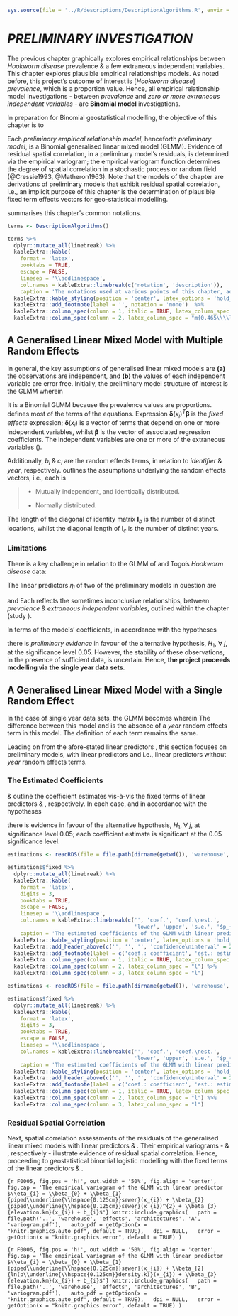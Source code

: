 

```r
sys.source(file = '../R/descriptions/DescriptionAlgorithms.R', envir = knitr::knit_global())
```


# *PRELIMINARY INVESTIGATION* \label{chapter:preliminary}

The previous chapter graphically explores empirical relationships between *Hookworm disease* prevalence & a few extraneous independent variables.  This chapter explores plausible empirical relationships models.  As noted before, this project's outcome of interest is [*Hookworm disease*] *prevalence*, which is a proportion value.  Hence, all empirical relationship model investigations - between *prevalence* and *zero or more extraneous independent variables* - are **Binomial model** investigations.

\vspace{10pt}

In preparation for Binomial geostatistical modelling, the objective of this chapter is to

\vspace{10pt}

\begin{minipage}[c]{0.9\textwidth}
\textit{investigate evidence of residual spatial correlation in the residuals of preliminary empirical relationship models between \textbf{prevalence} and \textbf{zero or more extraneous independent variables}.}
\end{minipage}

\vspace{10pt}

\noindent Each *preliminary empirical relationship model*, henceforth *preliminary model*, is a Binomial generalised linear mixed model (GLMM).  Evidence of residual spatial correlation, in a preliminary model's residuals, is determined via the empirical variogram; the empirical variogram function determines the degree of spatial correlation in a stochastic process or random field (@Cressie1993, @Matheron1963).  Note that the models of the \hyperref[chapter:geo]{geostatistical binomial logistic models} chapter are derivations of preliminary models that exhibit residual spatial correlation, i.e., an implicit purpose of this chapter is the determination of plausible fixed term effects vectors for geo-statistical modelling.

\vspace{10pt}

\cref{tab:T0004} summarises this chapter's common notations.

```r

terms <- DescriptionAlgorithms()

terms %>%
  dplyr::mutate_all(linebreak) %>%
  kableExtra::kable(
    format = 'latex',
    booktabs = TRUE,
    escape = FALSE,
    linesep = '\\addlinespace',
    col.names = kableExtra::linebreak(c('notation', 'description')),
    caption = 'The notations used at various points of this chapter, ad subsequent chapters.') %>%
  kableExtra::kable_styling(position = 'center', latex_options = 'hold_position', font_size = 7, full_width = FALSE) %>%
  kableExtra::add_footnote(label = '', notation = 'none')  %>%
  kableExtra::column_spec(column = 1, italic = TRUE, latex_column_spec = "l") %>%
  kableExtra::column_spec(column = 2, latex_column_spec = "m{0.465\\\\linewidth}l", latex_valign = 'm')

```

\vspace{25pt}

## A Generalised Linear Mixed Model with Multiple Random Effects

In general, the key assumptions of generalised linear mixed models are **(a)** the observations are independent, and **(b)** the values of each independent variable are error free.  Initially, the preliminary model structure of interest is the GLMM
\begin{align}
Y_{i} & \sim Binomial(e_{i}, p_{i}) (\#eq:0001) \\
\eta_{i} & = ln \left( \frac{p_{i}}{1 - p_{i}} \right) \nonumber \\
& = \mathbf{\delta}(x_{i})^{T} \mathbf{\beta} + b_{i} + c_{i} \nonumber
\end{align}
wherein
\begin{align}
\mathbf{b} & \sim \mathcal{N}(0, \tau^{2}_{b}\mathbf{I}_{b}) (\#eq:0002) \\
\mathbf{c} & \sim \mathcal{N}(0, \tau^{2}_{c}\mathbf{I}_{c}) \nonumber
\end{align}

\noindent It is a Binomial GLMM because the prevalence values are proportions.  \cref{tab:T0004} defines most of the terms of the equations.  Expression $\mathbf{\delta}(x_{i})^{T} \mathbf{\beta}$ is the *fixed effects* expression; $\mathbf{\delta}(x_{i})$ is a vector of terms that depend on one or more independent variables, whilst $\mathbf{\beta}$ is the vector of associated regression coefficients.  The independent variables are one or more of the extraneous variables (\cref{tab:T0003}).

\vspace{10pt}

Additionally, $b_{i}$ & $c_{i}$ are the random effects terms, in relation to *identifier* & *year*, respectively.  \cref{eq:0002} outlines the assumptions underlying the random effects vectors, i.e., each is

> * Mutually independent, and identically distributed.
>
> * Normally distributed.

The length of the diagonal of identity matrix $\mathbf{I}_{b}$ is the number of distinct locations, whilst the diagonal length of $\mathbf{I}_{c}$ is the number of distinct years.

### Limitations

There is a key challenge in relation to the GLMM of \cref{eq:0001} and Togo's *Hookworm disease* data:

\vspace{10pt}

\begin{minipage}[c]{0.9\textwidth}
\textit{The residual spatial correlation tests of each preliminary model is inconclusive.  In each case the design, i.e., fixed-effect, matrix is rank deficient due to insufficient data.}
\end{minipage}

\vspace{10pt}

\noindent The linear predictors $\eta_{i}$ of two of the preliminary models in question are

\vspace{-0.80cm}

\begin{align}
\eta_{i} & = \beta_{0} + \beta_{1}{piped\underline{\hspace{0.125cm}}sewer}(x_{i}) + \beta_{2}{piped\underline{\hspace{0.125cm}}sewer}(x_{i})^{2} (\#eq:0029) \\
         & \quad  + \beta_{3}{elevation.km}(x_{i}) + b_{i} + c_{i} \nonumber
\end{align}
and
\begin{align}
\eta_{i} & = \beta_{0} + \beta_{1}{piped\underline{\hspace{0.125cm}}sewer}(x_{i}) + \beta_{2}{ln(p\underline{\hspace{0.125cm}}density.k)}(x_{i}) (\#eq:0030) \\
& \quad  + \beta_{3}{elevation.km}(x_{i}) + b_{i} + c_{i} \nonumber
\end{align}
Each reflects the sometimes inconclusive relationships, between *prevalence* & *extraneous independent variables*, outlined within the \hyperref[chapter:exploration]{exploratory analysis} chapter (study \cref{fig:F0003,fig:F0013,fig:F0007}).

In terms of the models' coefficients, in accordance with the hypotheses
\begin{minipage}[c]{0.9\textwidth}
$$H_{0}: \beta_{j} = 0$$
$$H_{1}: \beta_{j} \neq 0$$
\end{minipage}
\vspace{10pt}
\noindent there is *preliminary evidence* in favour of the alternative hypothesis, $H_{1}$, $\forall \; j$, at the significance level $0.05$.  However, the stability of these observations, in the presence of sufficient data, is uncertain.  Hence, **the project proceeds modelling via the single year data sets**.

\clearpage

## A Generalised Linear Mixed Model with a Single Random Effect

In the case of single year data sets, the GLMM becomes
\begin{align}
Y_{i} & \sim Binomial(e_{i}, p_{i}) (\#eq:0006) \\
\eta_{i} & = ln \left( \frac{p_{i}}{1 - p_{i}} \right) \nonumber \\
& = \mathbf{\delta}(x_{i})^{T} \mathbf{\beta} + b_{i} \nonumber
\end{align}
wherein
\begin{equation}
\mathbf{b} \sim \mathcal{N}(0, \tau^{2}_{b}\mathbf{I}_{b}) (\#eq:0007)
\end{equation}
The difference between this model and  \cref{eq:0001} is the absence of a *year* random effects term in this model.  The definition of each term remains the same.

\vspace{10pt}

Leading on from the afore-stated linear predictors \cref{eq:0029,eq:0030}, this section focuses on preliminary models, with linear predictors
\begin{align}
\eta_{i} & = \beta_{0} + \beta_{1}{piped\underline{\hspace{0.125cm}}sewer}(x_{i}) + \beta_{2}{piped\underline{\hspace{0.125cm}}sewer}(x_{i})^{2} (\#eq:0031) \\
& \quad  + \beta_{3}{elevation.km}(x_{i}) + b_{i} \nonumber
\end{align}
and
\begin{align}
\eta_{i} & = \beta_{0} + \beta_{1}{piped\underline{\hspace{0.125cm}}sewer}(x_{i}) + \beta_{2}{ln(p\underline{\hspace{0.125cm}}density.k)}(x_{i}) (\#eq:0032) \\
& \quad  + \beta_{3}{elevation.km}(x_{i}) + b_{i} \nonumber
\end{align}
i.e., linear predictors \cref{eq:0029,eq:0030} without *year* random effects terms.

\clearpage

### The Estimated Coefficients

\cref{tab:T0008} & \cref{tab:T0009} outline the coefficient estimates vis-&agrave;-vis the fixed terms of linear predictors \cref{eq:0031} & \cref{eq:0032}, respectively.  In each case, and in accordance with the hypotheses
\begin{minipage}[c]{0.9\textwidth}
$$H_{0}: \beta_{j} = 0$$
$$H_{1}: \beta_{j} \neq 0$$
\end{minipage}
\vspace{10pt}
\noindent there is evidence in favour of the alternative hypothesis, $H_{1}$, $\forall \; j$, at significance level $0.05$; each coefficient estimate is significant at the $0.05$ significance level.

\vspace{10pt}

```r
estimations <- readRDS(file = file.path(dirname(getwd()), 'warehouse', 'effects', 'architectures', 'A', 'estimations.rds'))

estimations$fixed %>%
  dplyr::mutate_all(linebreak) %>%
  kableExtra::kable(
    format = 'latex',
    digits = 3,
    booktabs = TRUE,
    escape = FALSE,
    linesep = '\\addlinespace',
    col.names = kableExtra::linebreak(c('', 'coef.', 'coef.\nest.',
                                        'lower', 'upper', 's.e.', '$p_{value}$')),
    caption = 'The estimated coefficients of the GLMM with linear predictor  $\\eta_{i} = \\beta_{0} + \\beta_{1}{piped\\underline{\\hspace{0.125cm}}sewer}(x_{i}) + \\beta_{2}{piped\\underline{\\hspace{0.125cm}}sewer}(x_{i})^{2} + \\beta_{3}{elevation.km}(x_{i}) + b_{i}$') %>%
  kableExtra::kable_styling(position = 'center', latex_options = 'hold_position', font_size = 7, full_width = FALSE) %>%
  kableExtra::add_header_above(c('', '', '', 'confidence\ninterval' = 2, '', '')) %>%
  kableExtra::add_footnote(label = c('coef.: coefficient', 'est.: estimate', 's.e.: standard error'), notation = 'none')  %>%
  kableExtra::column_spec(column = 1, italic = TRUE, latex_column_spec = "l") %>%
  kableExtra::column_spec(column = 2, latex_column_spec = "l") %>%
  kableExtra::column_spec(column = 3, latex_column_spec = "l")
```

\vspace{10pt}

```r
estimations <- readRDS(file = file.path(dirname(getwd()), 'warehouse', 'effects', 'architectures', 'B', 'estimations.rds'))

estimations$fixed %>%
  dplyr::mutate_all(linebreak) %>%
  kableExtra::kable(
    format = 'latex',
    digits = 3,
    booktabs = TRUE,
    escape = FALSE,
    linesep = '\\addlinespace',
    col.names = kableExtra::linebreak(c('', 'coef.', 'coef.\nest.',
                                        'lower', 'upper', 's.e.', '$p_{value}$')),
    caption = 'The estimated coefficients of the GLMM with linear predictor $\\eta_{i} = \\beta_{0} + \\beta_{1}{piped\\underline{\\hspace{0.125cm}}sewer}(x_{i}) + \\beta_{2}{ln(p\\underline{\\hspace{0.125cm}}density.k)}(x_{i}) + \\beta_{3}{elevation.km}(x_{i}) + b_{i}$') %>%
  kableExtra::kable_styling(position = 'center', latex_options = 'hold_position', font_size = 7, full_width = FALSE) %>%
  kableExtra::add_header_above(c('', '', '', 'confidence\ninterval' = 2, '', '')) %>%
  kableExtra::add_footnote(label = c('coef.: coefficient', 'est.: estimate', 's.e.: standard error'), notation = 'none')  %>%
  kableExtra::column_spec(column = 1, italic = TRUE, latex_column_spec = "l") %>%
  kableExtra::column_spec(column = 2, latex_column_spec = "l") %>%
  kableExtra::column_spec(column = 3, latex_column_spec = "l")
```


\clearpage

### Residual Spatial Correlation

Next, spatial correlation assessments of the residuals of the generalised linear mixed models with linear predictors \cref{eq:0031} & \cref{eq:0032}. Their empirical variograms - \cref{fig:F0005} & \cref{fig:F0006}, respectively - illustrate evidence of residual spatial correlation.  Hence, proceeding to geostatistical binomial logistic modelling with the fixed terms of the linear predictors \cref{eq:0031} & \cref{eq:0032}.

\vspace{10pt}

```{r F0005, fig.pos = 'h!', out.width = '50%', fig.align = 'center', fig.cap = 'The empirical variogram of the GLMM with linear predictor $\\eta_{i} = \\beta_{0} + \\beta_{1}{piped\\underline{\\hspace{0.125cm}}sewer}(x_{i}) + \\beta_{2}{piped\\underline{\\hspace{0.125cm}}sewer}(x_{i})^{2} + \\beta_{3}{elevation.km}(x_{i}) + b_{i}$'}
knitr::include_graphics(
  path = file.path('..', 'warehouse', 'effects', 'architectures', 'A', 'variogram.pdf'),
  auto_pdf = getOption(x = "knitr.graphics.auto_pdf", default = TRUE),
  dpi = NULL,
  error = getOption(x = "knitr.graphics.error", default = TRUE)
)
```

\vspace{10pt}

```{r F0006, fig.pos = 'h!', out.width = '50%', fig.align = 'center', fig.cap = 'The empirical variogram of the GLMM with linear predictor $\\eta_{i} = \\beta_{0} + \\beta_{1}{piped\\underline{\\hspace{0.125cm}}sewer}(x_{i}) + \\beta_{2}{ln(p\\underline{\\hspace{0.125cm}}density.k)}(x_{i}) + \\beta_{3}{elevation.km}(x_{i}) + b_{i}$'}
knitr::include_graphics(
  path = file.path('..', 'warehouse', 'effects', 'architectures', 'B', 'variogram.pdf'),
  auto_pdf = getOption(x = "knitr.graphics.auto_pdf", default = TRUE),
  dpi = NULL,
  error = getOption(x = "knitr.graphics.error", default = TRUE)
)
```
